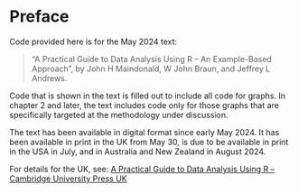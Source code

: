 # Preface {.unnumbered}

Code provided here is for the May 2024 text:

> "A Practical Guide to Data Analysis Using R -- An Example-Based Approach", by John H Maindonald, W John Braun, and Jeffrey L Andrews.

Code that is shown in the text is filled out to include all code for graphs. In chapter 2 and later, the text includes code only for those graphs that are specifically targeted at the methodology under discussion.

The text has been available in digital format since early May 2024. It has been available in print in the UK from May 30, is due to be available in print in the USA in July, and in Australia and New Zealand in August 2024.

For details for the UK, see: [A Practical Guide to Data Analysis Using R -- Cambridge University Press UK](https://www.cambridge.org/gb/universitypress/subjects/statistics-probability/computational-statistics-machine-learning-and-information-sc/practical-guide-data-analysis-using-r-example-based-approach)

